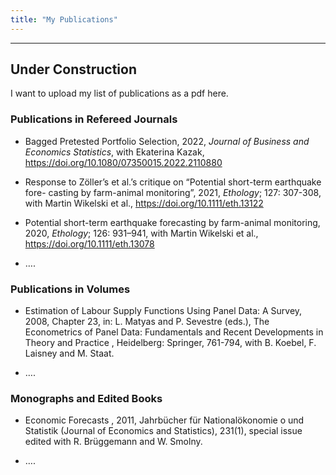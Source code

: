 ```yaml
---
title: "My Publications"
---
```


------------------------------------------------------------------------

::: callout-warning
## Under Construction

I want to upload my list of publications as a pdf here.
:::

### Publications in Refereed Journals

-   Bagged Pretested Portfolio Selection, 2022, *Journal of Business and Economics Statistics*, with Ekaterina Kazak, <https://doi.org/10.1080/07350015.2022.2110880>

-   Response to Zöller's et al.’s critique on “Potential short-term earthquake fore- casting by farm-animal monitoring”, 2021, *Ethology*; 127: 307-308, with Martin Wikelski et al., <https://doi.org/10.1111/eth.13122>

-   Potential short-term earthquake forecasting by farm-animal monitoring, 2020, *Ethology*; 126: 931–941, with Martin Wikelski et al., <https://doi.org/10.1111/eth.13078>

-   ....

### Publications in Volumes

-   Estimation of Labour Supply Functions Using Panel Data: A Survey, 2008, Chapter 23, in: L. Matyas and P. Sevestre (eds.), The Econometrics of Panel Data: Fundamentals and Recent Developments in Theory and Practice , Heidelberg: Springer, 761-794, with B. Koebel, F. Laisney and M. Staat.

-   ....

### Monographs and Edited Books

-   Economic Forecasts , 2011, Jahrbücher für Nationalökonomie o und Statistik (Journal of Economics and Statistics), 231(1), special issue edited with R. Brüggemann and W. Smolny.

-   ....

